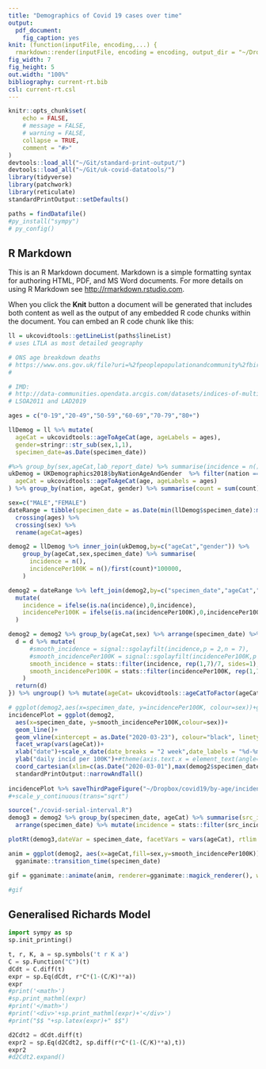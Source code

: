 ```yaml
---
title: "Demographics of Covid 19 cases over time"
output: 
  pdf_document:
    fig_caption: yes
knit: (function(inputFile, encoding,...) {
  rmarkdown::render(inputFile, encoding = encoding, output_dir = "~/Dropbox/covid19/by-age")})
fig_width: 7
fig_height: 5
out.width: "100%"
bibliography: current-rt.bib
csl: current-rt.csl
---
```


```r
knitr::opts_chunk$set(
	echo = FALSE,
	# message = FALSE,
	# warning = FALSE,
	collapse = TRUE,
	comment = "#>"
)
devtools::load_all("~/Git/standard-print-output/")
devtools::load_all("~/Git/uk-covid-datatools/")
library(tidyverse)
library(patchwork)
library(reticulate)
standardPrintOutput::setDefaults()

paths = findDatafile()
#py_install("sympy")
# py_config()
```

## R Markdown

This is an R Markdown document. Markdown is a simple formatting syntax for authoring HTML, PDF, and MS Word documents. For more details on using R Markdown see <http://rmarkdown.rstudio.com>.

When you click the **Knit** button a document will be generated that includes both content as well as the output of any embedded R code chunks within the document. You can embed an R code chunk like this:

```r
ll = ukcovidtools::getLineList(paths$lineList)
# uses LTLA as most detailed geography

# ONS age breakdown deaths
# https://www.ons.gov.uk/file?uri=%2fpeoplepopulationandcommunity%2fbirthsdeathsandmarriages%2fdeaths%2fdatasets%2fweeklyprovisionalfiguresondeathsregisteredinenglandandwales%2f2020/publishedweek172020.xlsx
# 

# IMD:
# http://data-communities.opendata.arcgis.com/datasets/indices-of-multiple-deprivation-imd-2019
# LSOA2011 and LAD2019

ages = c("0-19","20-49","50-59","60-69","70-79","80+")

llDemog = ll %>% mutate(
  ageCat = ukcovidtools::ageToAgeCat(age, ageLabels = ages), 
  gender=stringr::str_sub(sex,1,1), 
  specimen_date=as.Date(specimen_date))

#%>% group_by(sex,ageCat,lab_report_date) %>% summarise(incidence = n())
ukDemog = UKDemographics2018$byNationAgeAndGender  %>% filter(nation == "England") %>% mutate(
  ageCat = ukcovidtools::ageToAgeCat(age, ageLabels = ages)
) %>% group_by(nation, ageCat, gender) %>% summarise(count = sum(count))

sex=c("MALE","FEMALE")
dateRange = tibble(specimen_date = as.Date(min(llDemog$specimen_date):max(llDemog$specimen_date),"1970-01-01")) %>% 
  crossing(ages) %>% 
  crossing(sex) %>%
  rename(ageCat=ages)

demog2 = llDemog %>% inner_join(ukDemog,by=c("ageCat","gender")) %>%   
    group_by(ageCat,sex,specimen_date) %>% summarise(
      incidence = n(),
      incidencePer100K = n()/first(count)*100000,
    ) 

demog2 = dateRange %>% left_join(demog2,by=c("specimen_date","ageCat","sex")) %>% 
  mutate(
    incidence = ifelse(is.na(incidence),0,incidence),
    incidencePer100K = ifelse(is.na(incidencePer100K),0,incidencePer100K)
  )

demog2 = demog2 %>% group_by(ageCat,sex) %>% arrange(specimen_date) %>% group_modify(function(d,g,...) {
  d = d %>% mutate(
      #smooth_incidence = signal::sgolayfilt(incidence,p = 2,n = 7),
      #smooth_incidencePer100K = signal::sgolayfilt(incidencePer100K,p = 2,n = 7),
      smooth_incidence = stats::filter(incidence, rep(1,7)/7, sides=1),
      smooth_incidencePer100K = stats::filter(incidencePer100K, rep(1,7)/7, sides=1),
    )
  return(d)
}) %>% ungroup() %>% mutate(ageCat= ukcovidtools::ageCatToFactor(ageCat, ageLabels = ages)) %>% filter(specimen_date < max(specimen_date)-4)
```

```r
# ggplot(demog2,aes(x=specimen_date, y=incidencePer100K, colour=sex))+geom_line()+facet_wrap(vars(ageCat))#+scale_y_continuous(trans="sqrt")
incidencePlot = ggplot(demog2,
  aes(x=specimen_date, y=smooth_incidencePer100K,colour=sex))+
  geom_line()+
  geom_vline(xintercept = as.Date("2020-03-23"), colour="black", linetype="dashed")+
  facet_wrap(vars(ageCat))+
  xlab("date")+scale_x_date(date_breaks = "2 week",date_labels = "%d-%m")+
  ylab("daily incid per 100K")+#theme(axis.text.x = element_text(angle=90,vjust=0.5))+
  coord_cartesian(xlim=c(as.Date("2020-03-01"),max(demog2$specimen_date,na.rm = TRUE)))+
  standardPrintOutput::narrowAndTall()
  
incidencePlot %>% saveThirdPageFigure("~/Dropbox/covid19/by-age/incidenceDynamics")
#+scale_y_continuous(trans="sqrt")
```

```r
source("./covid-serial-interval.R")
demog3 = demog2 %>% group_by(specimen_date, ageCat) %>% summarise(src_incidence = sum(incidence)) %>% ungroup() %>% group_by(ageCat) %>%
  arrange(specimen_date) %>% mutate(incidence = stats::filter(src_incidence, rep(1,7)/7)) %>% group_by(ageCat) %>% tidyEstimateRt(cfg,dateVar = specimen_date,incidenceVar = incidence,window = 7) %>% deltaR0timeseries(dateVar = specimen_date)
```

```r
plotRt(demog3,dateVar = specimen_date, facetVars = vars(ageCat), rtlim = c(0.5,1.5)) %>% saveThirdPageFigure("~/Dropbox/covid19/by-age/rtByAge")
```


```r
anim = ggplot(demog2, aes(x=ageCat,fill=sex,y=smooth_incidencePer100K))+geom_histogram(stat="identity",position="dodge", size=0.7,binwidth = 1)+#scale_y_continuous(trans="sqrt")+
  gganimate::transition_time(specimen_date)

gif = gganimate::animate(anim, renderer=gganimate::magick_renderer(), width=800, height=600, nframes=100)

#gif
```

## Generalised Richards Model

```python

import sympy as sp
sp.init_printing()

t, r, K, a = sp.symbols('t r K a')
C = sp.Function("C")(t)
dCdt = C.diff(t)
expr = sp.Eq(dCdt, r*C*(1-(C/K)**a))
expr
#print('<math>')
#sp.print_mathml(expr)
#print('</math>')
#print('<div>'+sp.print_mathml(expr)+'</div>')
#print("$$ "+sp.latex(expr)+" $$")

d2Cdt2 = dCdt.diff(t)
expr2 = sp.Eq(d2Cdt2, sp.diff(r*C*(1-(C/K)**a),t))
expr2
#d2Cdt2.expand()

```


